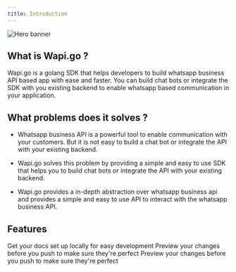 ```yaml
---
title: Introduction
---
```


<img
  className="block"
  src="/assets/banner.svg"
  alt="Hero banner"
/>

## What is Wapi.go ?

Wapi.go is a golang SDK that helps developers to build whatsapp business API based app with ease and faster. You can build chat bots or integrate the SDK with you existing backend to enable whatsapp based communication in your application.

## What problems does it solves ?

- Whatsapp business API is a powerful tool to enable communication with your customers. But it is not easy to build a chat bot or integrate the API with your existing backend. 

-  Wapi.go solves this problem by providing a simple and easy to use SDK that helps you to build chat bots or integrate the API with your existing backend.

- Wapi.go provides a in-depth abstraction over whatsapp business api and provides a simple and easy to use API to interact with the whatsapp business API.

## Features

<CardGroup cols={2}>
  <Card
    title="Listen to incoming notifiations"
    icon="pen-to-square"
  >
    Get your docs set up locally for easy development
  </Card>
  <Card
    title="Send Messages"
    icon="envelope"
  >
    Preview your changes before you push to make sure they're perfect
  </Card>
   <Card
    title="Easy to use with abstraction"
    icon="gear"
  >
    Preview your changes before you push to make sure they're perfect
  </Card>
</CardGroup>

